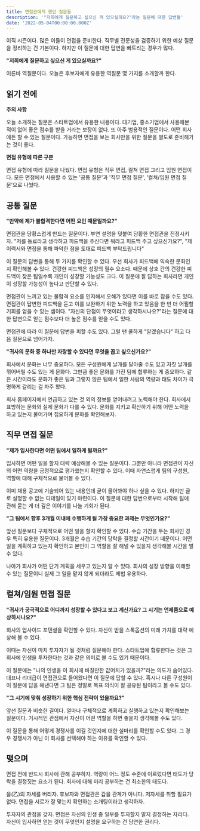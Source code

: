 ```yaml
---
title: 면접관에게 했던 질문들
description: '"저희에게 질문하고 싶으신 게 있으실까요?"라는 질문에 대한 답변들'
date: '2022-05-04T00:00:00.000Z'
---
```


이직 시즌이다. 많은 이들이 면접을 준비한다. 직무별 전문성을 검증하기 위한 예상 질문을 정리하는 건 기본이다. 하지만 이 질문에 대한 답변을 빠트리는 경우가 많다.

**"저희에게 질문하고 싶으신 게 있으실까요?"**

이른바 역질문이다. 오늘은 후보자에게 유용한 역질문 몇 가지를 소개할까 한다.

## 읽기 전에

**주의 사항**

오늘 소개하는 질문은 스타트업에서 유용한 내용이다. 대기업, 중소기업에서 사용해본 적이 없어 좋은 점수를 받을 거라는 보장이 없다. 또 아주 범용적인 질문이다. 어떤 회사에든 할 수 있는 질문이다. 가능하면 면접을 보는 회사만을 위한 질문을 별도로 준비해가는 것이 좋다.

**면접 유형에 따른 구분**

면접 유형에 따라 질문을 나눴다. 면접 유형은 직무 면접, 컬쳐 면접 그리고 임원 면접이다. 모든 면접에서 사용할 수 있는 '공통 질문'과 '직무 면접 질문', '컬쳐/임원 면접 질문'으로 나눴다.

## 공통 질문

**"만약에 제가 불합격한다면 어떤 요인 때문일까요?"**

면접관을 당황스럽게 만드는 질문이다. 부연 설명을 덧붙여 당황한 면접관을 진정시키자. "저를 동료라고 생각하고 피드백을 주신다면 뭐라고 피드백 주고 싶으신가요?", "제 이력서와 면접을 통해 파악한 점을 토대로 피드백 부탁드립니다"

이 질문의 답변을 통해 두 가지를 확인할 수 있다. 우선 회사가 피드백에 익숙한 문화인지 확인해볼 수 있다. 건강한 피드백은 성장의 필수 요소다. 때문에 상호 간의 건강한 피드백이 잦은 팀일수록 개인이 성장할 가능성도 크다. 이 질문에 잘 답하는 회사라면 개인이 성장할 가능성이 높다고 판단할 수 있다.

면접관이 느끼고 있는 불합격 요소를 인지해서 오해가 있다면 이를 바로 잡을 수도 있다. 면접관이 답변한 피드백을 듣고 이를 보완하기 위한 노력을 하고 있음을 한 번 더 어필할 기회를 얻을 수 있는 셈이다. "자신의 단점이 무엇이라고 생각하시나요?"라는 질문에 대한 답변으로 얻는 점수보다 더 높은 점수를 얻을 수도 있다.

면접관에 따라 이 질문에 답변을 피할 수도 있다. 그럴 땐 쿨하게 "알겠습니다" 하고 다음 질문으로 넘어가자.

**"귀사의 문화 중 하나만 자랑할 수 있다면 무엇을 꼽고 싶으신가요?"**

회사에서 문화는 너무 중요하다. 모든 구성원에게 날개를 달아줄 수도 있고 자칫 날개를 꺾어버릴 수도 있는 게 문화다. 그만큼 좋은 문화를 가진 팀에 합류하는 게 중요하다. 같은 시간이라도 문화가 좋은 팀과 그렇지 않은 팀에서 일한 사람의 역량과 태도 차이가 극명하게 갈리는 걸 자주 봤다.

회사 홈페이지에서 언급하고 있는 것 외의 정보를 얻어내려고 노력해야 한다. 회사에서 표방하는 문화와 실제 문화가 다를 수 있다. 문화를 지키고 확산하기 위해 어떤 노력을 하고 있는지 물어가며 집요하게 문화를 확인해보자.

## 직무 면접 질문

**"제가 입사한다면 어떤 팀에서 일하게 될까요?"**

입사하면 어떤 일을 할지 대략 예상해볼 수 있는 질문이다. 그뿐만 아니라 면접관이 자신의 어떤 역량을 긍정적으로 평가했는지 확인할 수 있다. 이때 자연스럽게 팀의 구성원, 역할에 대해 구체적으로 물어볼 수 있다.

이미 채용 공고에 기술되어 있는 내용인데 굳이 물어봐야 하나 싶을 수 있다. 하지만 글로 설명할 수 없는 디테일이 있기 마련이다. 이 질문에 대한 답변으로부터 시작해 팀에 관해 묻는 게 더 깊은 이야기를 나눌 기회가 된다.

**"그 팀에서 향후 3개월 이내에 수행하게 될 가장 중요한 과제는 무엇인가요?"**

앞선 질문보다 구체적으로 어떤 일을 할지 확인할 수 있다. 수습 기간을 두는 회사인 경우 특히 유용한 질문이다. 3개월은 수습 기간의 당락을 결정할 시간이기 때문이다. 어떤 일을 계획하고 있는지 확인하고 본인이 그 역할을 잘 해낼 수 있을지 생각해볼 시간을 벌 수 있다.

나아가 회사가 어떤 단기 계획을 세우고 있는지 알 수 있다. 회사의 성장 방향을 이해할 수 있는 질문이니 실제 그 일을 맡지 않게 되더라도 제법 유용하다.

## 컬쳐/임원 면접 질문

**"귀사가 궁극적으로 어디까지 성장할 수 있다고 보고 계신가요? 그 시기는 언제쯤으로 예상하시나요?"**

회사의 업사이드 포텐셜을 확인할 수 있다. 자신이 받을 스톡옵션의 미래 가치를 대략 예상해 볼 수 있다.

이때는 자신이 마치 투자자가 될 것처럼 질문해야 한다. 스타트업에 합류한다는 것은 그 회사에 인생을 투자한다는 것과 같은 의미로 볼 수도 있기 때문이다.

이 질문에는 "나의 인생을 이 회사에 바칠만한 값어치가 있을까?"라는 의도가 숨어있다. 대표나 리더급이 면접관으로 들어왔다면 이 질문에 답할 수 있다. 혹시나 다른 구성원이 이 질문에 답을 해낸다면 그 팀은 정말로 목표 의식이 잘 공유된 팀이라고 볼 수도 있다.

**"그 시기에 맞춰 성장하기 위한 핵심 전략이 있을까요?"**

앞선 질문과 비슷한 결이다. 얼마나 구체적으로 계획하고 실행하고 있는지 확인해보는 질문이다. 거시적인 관점에서 자신이 어떤 역할을 하면 좋을지 생각해볼 수도 있다.

이 질문을 통해 어떻게 경쟁사를 이길 것인지에 대한 실마리를 확인할 수도 있다. 그 경우 경쟁사가 아닌 이 회사를 선택해야 하는 이유를 확인할 수 있다.

## 맺으며

면접 전에 반드시 회사에 관해 공부하자. 역량이 어느 정도 수준에 이르렀다면 태도가 당락을 결정짓는 요소가 된다. 회사에 대해 미리 공부하는 건 최소한의 태도다.

을(乙)의 자세를 버리자. 후보자와 면접관은 갑을 관계가 아니다. 저자세를 취할 필요가 없다. 면접을 서로가 잘 맞는지 확인하는 소개팅이라고 생각하자.

투자자의 관점을 갖자. 면접은 자신의 인생 중 일부를 투자할지 말지 결정하는 자리다. 자신이 입사하면 얻는 것이 무엇인지 설명을 요구하는 건 당연한 권리다.
